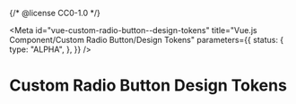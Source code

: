 {/* @license CC0-1.0 */}


<Meta
  id="vue-custom-radio-button--design-tokens"
  title="Vue.js Component/Custom Radio Button/Design Tokens"
  parameters={{
    status: {
      type: "ALPHA",
    },
  }}
/>

# Custom Radio Button Design Tokens

<ComponentTokensSection tokens={tokens} definition={tokensDefinition} component="utrecht-custom-radio-button" />
